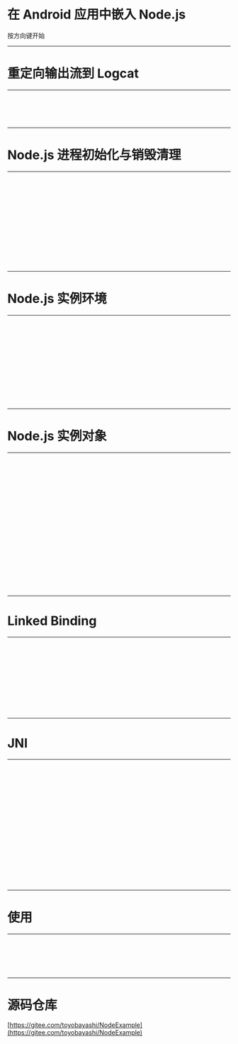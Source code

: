

# 在 Android 应用中嵌入 Node.js

按方向键开始

---

# 重定向输出流到 Logcat

---

<CodeSurfer>

```cpp file=./logcat/1.cpp

```

```cpp file=./logcat/2.cpp

```

```cpp file=./logcat/3.cpp

```

```cpp file=./logcat/4.cpp

```

```diff

```

</CodeSurfer>

---

# Node.js 进程初始化与销毁清理

---

<CodeSurferColumns sizes={[1,1,2]}>

<Step subtitle="JNI">

```java file=./init/1-1.java

```

```cpp file=./init/1-2.cpp

```

```cpp file=./init/1-3.cpp

```

</Step>

<Step subtitle="JNI">

```java file=./init/2-1.java

```

```cpp file=./init/2-2.cpp

```

```cpp file=./init/2-3.cpp

```

</Step>

<Step subtitle="用假的全局命令行参数初始化 libuv、node、v8">

```java 6:7 file=./init/3-1.java

```

```cpp 3:5,7:8 file=./init/3-2.cpp

```

```cpp file=./init/3-3.cpp

```

</Step>

<Step subtitle="在 Application 生命周期中初始化，只能初始化一次">

```java 6,10:16 file=./init/4-1.java

```

```cpp 7 file=./init/3-2.cpp

```

```java 6:23 file=./init/3-3.cpp

```

</Step>

<Step>

```diff

```

```diff

```

```diff

```

</Step>

</CodeSurferColumns>

---

# Node.js 实例环境

---

<CodeSurferColumns sizes={[3,4]}>

<Step subtitle="不可拷贝不可移动">

```cpp file=./env/1-1.cpp

```

```cpp file=./env/1-2.cpp

```

</Step>

<Step subtitle="使用 PIMPL 分离实现">

```cpp file=./env/2-1.cpp

```

```cpp file=./env/2-2.cpp

```

</Step>

<Step subtitle="私有构造函数中初始化 uv_loop_t，创建 v8::Isolate、v8::Context、node::Environment">

```cpp file=./env/3-1.cpp

```

```cpp file=./env/3-2.cpp

```

</Step>

<Step subtitle="公有静态工厂函数模板，把 node::CreateEnvironment 传给构造函数">

```cpp file=./env/4-1.cpp

```

```cpp 28:68 file=./env/4-2.cpp

```

</Step>

<Step subtitle="析构函数中释放资源，确保 libuv 循环没任务了才关闭循环">

```cpp file=./env/5-1.cpp

```

```cpp file=./env/5-2.cpp

```

</Step>

<Step subtitle="公有 Getters">

```cpp file=./env/6-1.cpp

```

```cpp file=./env/6-2.cpp

```

</Step>

<Step>

```diff

```

```diff

```

</Step>

</CodeSurferColumns>

---

# Node.js 实例对象

---

<CodeSurferColumns sizes={[3,4]}>

<Step>

```cpp file=./init/3-2.cpp

```

```cpp file=./init/3-3.cpp

```

</Step>

<Step subtitle="不可拷贝不可移动，私有构造函数创建 CommonEnvironmentSetup">

```cpp file=./instance/2-1.cpp

```

```cpp file=./instance/2-2.cpp

```

</Step>

<Step subtitle="启动 libuv 循环">

```cpp file=./instance/3-1.cpp

```

```cpp file=./instance/3-2.cpp

```

</Step>

<Step subtitle="销毁、析构，触发 process 的 beforeExit 和 exit 事件">

```cpp file=./instance/4-1.cpp

```

```cpp file=./instance/4-2.cpp

```

</Step>

<Step subtitle="公有静态工厂函数">

```cpp file=./instance/5-1.cpp

```

```cpp file=./instance/5-2.cpp

```

</Step>

<Step subtitle="无参启动，方便多次运行 JS 脚本，把 require 函数挂在全局">

```cpp 17:20,36:40 file=./instance/6-1.cpp

```

```cpp file=./instance/6-2.cpp

```

</Step>

<Step subtitle="实现运行入口 JS 文件，调用 require('module')._load 后立刻启动事件循环">

```cpp 13:18,24:29,45:49 file=./instance/7-1.cpp

```

```cpp file=./instance/7-2.cpp

```

</Step>

<Step subtitle="处理全局 uncaughtException 防止 APP 崩溃">

```cpp 24:29 file=./instance/8-1.cpp

```

```cpp file=./instance/8-2.cpp

```

</Step>

<Step subtitle="静态方法运行入口脚本">

```cpp file=./instance/9-1.cpp

```

```cpp file=./instance/9-2.cpp

```

</Step>

<Step subtitle="实例方法运行 JS 脚本字符串">

```cpp file=./instance/10-1.cpp

```

```cpp file=./instance/10-2.cpp

```

</Step>

<Step subtitle="">

```diff

```

```diff

```

</Step>

</CodeSurferColumns>

---

# Linked Binding

---

<CodeSurferColumns>

<Step subtitle="Linked Binding 模块初始化函数">

```cpp 124:125 file=./instance/10-2.cpp

```

```cpp file=./binding/1-2.cpp

```

</Step>

<Step subtitle="exports.toast = function (message) {}">

```cpp 124:125 file=./instance/10-2.cpp

```

```cpp file=./binding/2-2.cpp

```

</Step>

<Step subtitle="JNI 获取 Application 实例，传入 Toast.makeText">

```cpp 124:125 file=./instance/10-2.cpp

```

```cpp file=./binding/3-2.cpp

```

</Step>

<Step subtitle="exports.androidLogd = function (str) {}">

```cpp 124:125 file=./instance/10-2.cpp

```

```cpp file=./binding/4-2.cpp

```

</Step>

<Step subtitle="exports.androidLoge = function (str) {}">

```cpp 124:125 file=./instance/10-2.cpp

```

```cpp file=./binding/5-2.cpp

```

</Step>

<Step>

```diff

```

```diff

```

</Step>

</CodeSurferColumns>

---

# JNI

---

<CodeSurferColumns>

<Step>

```cpp file=./jni/1-1.java

```

```cpp file=./jni/1-2.cpp

```

</Step>

<Step subtitle="Java 类中保存 C++ 的指针">

```cpp file=./jni/2-1.java

```

```cpp file=./jni/2-2.cpp

```

</Step>

<Step subtitle="dispose & finalize">

```cpp file=./jni/3-1.java

```

```cpp file=./jni/3-2.cpp

```

</Step>

<Step subtitle="运行入口 JS 脚本文件">

```cpp file=./jni/4-1.java

```

```cpp file=./jni/4-2.cpp

```

</Step>

<Step subtitle="运行 JS 脚本字符串返回 void">

```cpp file=./jni/5-1.java

```

```cpp file=./jni/5-2.cpp

```

</Step>

<Step subtitle="运行 JS 脚本字符串返回 boolean">

```cpp file=./jni/6-1.java

```

```cpp file=./jni/6-2.cpp

```

</Step>

<Step subtitle="运行 JS 脚本字符串返回 int">

```cpp file=./jni/7-1.java

```

```cpp file=./jni/7-2.cpp

```

</Step>

<Step subtitle="运行 JS 脚本字符串返回 double">

```cpp file=./jni/8-1.java

```

```cpp file=./jni/8-2.cpp

```

</Step>

<Step subtitle="运行 JS 脚本字符串返回 String">

```cpp file=./jni/9-1.java

```

```cpp file=./jni/9-2.cpp

```

</Step>

<Step>

```diff

```

```diff

```

</Step>

</CodeSurferColumns>

---

# 使用

---

<CodeSurfer>

```java file=./usage/1.java subtitle="MainActivity"

```

```java file=./usage/2.java subtitle="NodeJs 实例化"

```

```java file=./usage/3.java subtitle="加两个按钮"

```

```java file=./usage/4.java subtitle="运行 JS 脚本字符串"

```

```java file=./usage/5.java subtitle="运行入口 JS 脚本文件并传入命令行参数"

```

```diff

```

</CodeSurfer>

---

# 源码仓库

[https://gitee.com/toyobayashi/NodeExample](https://gitee.com/toyobayashi/NodeExample)
